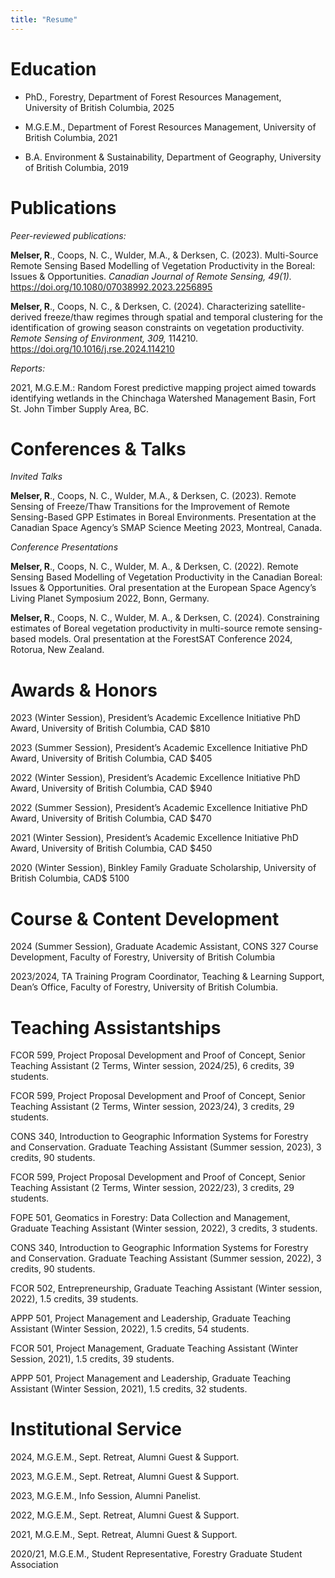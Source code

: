 ```yaml
---
title: "Resume"
---
```


# Education

-   PhD., Forestry, Department of Forest Resources Management, University of British Columbia, 2025

-   M.G.E.M., Department of Forest Resources Management, University of British Columbia, 2021

-   B.A. Environment & Sustainability, Department of Geography, University of British Columbia, 2019

# Publications

*Peer-reviewed publications:*

**Melser, R**., Coops, N. C., Wulder, M.A., & Derksen, C. (2023). Multi-Source Remote Sensing Based Modelling of Vegetation Productivity in the Boreal: Issues & Opportunities. *Canadian Journal of Remote Sensing, 49(1).* <https://doi.org/10.1080/07038992.2023.2256895>

**Melser, R**., Coops, N. C., & Derksen, C. (2024). Characterizing satellite-derived freeze/thaw regimes through spatial and temporal clustering for the identification of growing season constraints on vegetation productivity. *Remote Sensing of Environment, 309,* 114210. <https://doi.org/10.1016/j.rse.2024.114210>

*Reports:*

2021, M.G.E.M.: Random Forest predictive mapping project aimed towards identifying wetlands in the Chinchaga Watershed Management Basin, Fort St. John Timber Supply Area, BC.

# Conferences & Talks

*Invited Talks*

**Melser, R**., Coops, N. C., Wulder, M.A., & Derksen, C. (2023). Remote Sensing of Freeze/Thaw Transitions for the Improvement of Remote Sensing-Based GPP Estimates in Boreal Environments. Presentation at the Canadian Space Agency’s SMAP Science Meeting 2023, Montreal, Canada.

*Conference Presentations*

**Melser, R**., Coops, N. C., Wulder, M. A., & Derksen, C. (2022). Remote Sensing Based Modelling of Vegetation Productivity in the Canadian Boreal: Issues & Opportunities. Oral presentation at the European Space Agency’s Living Planet Symposium 2022, Bonn, Germany.

**Melser, R**., Coops, N. C., Wulder, M. A., & Derksen, C. (2024). Constraining estimates of Boreal vegetation productivity in multi-source remote sensing-based models. Oral presentation at the ForestSAT Conference 2024, Rotorua, New Zealand.

# Awards & Honors

2023 (Winter Session), President’s Academic Excellence Initiative PhD Award, University of British Columbia, CAD \$810

2023 (Summer Session), President’s Academic Excellence Initiative PhD Award, University of British Columbia, CAD \$405

2022 (Winter Session), President’s Academic Excellence Initiative PhD Award, University of British Columbia, CAD \$940

2022 (Summer Session), President’s Academic Excellence Initiative PhD Award, University of British Columbia, CAD \$470

2021 (Winter Session), President’s Academic Excellence Initiative PhD Award, University of British Columbia, CAD \$450

2020 (Winter Session), Binkley Family Graduate Scholarship, University of British Columbia, CAD\$ 5100

# Course & Content Development

2024 (Summer Session), Graduate Academic Assistant, CONS 327 Course Development, Faculty of Forestry, University of British Columbia

2023/2024, TA Training Program Coordinator, Teaching & Learning Support, Dean’s Office, Faculty of Forestry, University of British Columbia.

# Teaching Assistantships

FCOR 599, Project Proposal Development and Proof of Concept, Senior Teaching Assistant (2 Terms, Winter session, 2024/25), 6 credits, 39 students.

FCOR 599, Project Proposal Development and Proof of Concept, Senior Teaching Assistant (2 Terms, Winter session, 2023/24), 3 credits, 29 students.

CONS 340, Introduction to Geographic Information Systems for Forestry and Conservation. Graduate Teaching Assistant (Summer session, 2023), 3 credits, 90 students.

FCOR 599, Project Proposal Development and Proof of Concept, Senior Teaching Assistant (2 Terms, Winter session, 2022/23), 3 credits, 29 students.

FOPE 501, Geomatics in Forestry: Data Collection and Management, Graduate Teaching Assistant (Winter session, 2022), 3 credits, 3 students.

CONS 340, Introduction to Geographic Information Systems for Forestry and Conservation. Graduate Teaching Assistant (Summer session, 2022), 3 credits, 90 students.

FCOR 502, Entrepreneurship, Graduate Teaching Assistant (Winter session, 2022), 1.5 credits, 39 students.

APPP 501, Project Management and Leadership, Graduate Teaching Assistant (Winter Session, 2022), 1.5 credits, 54 students.

FCOR 501, Project Management, Graduate Teaching Assistant (Winter Session, 2021), 1.5 credits, 39 students.

APPP 501, Project Management and Leadership, Graduate Teaching Assistant (Winter Session, 2021), 1.5 credits, 32 students.

# Institutional Service

2024, M.G.E.M., Sept. Retreat, Alumni Guest & Support.

2023, M.G.E.M., Sept. Retreat, Alumni Guest & Support.

2023, M.G.E.M., Info Session, Alumni Panelist.

2022, M.G.E.M., Sept. Retreat, Alumni Guest & Support.

2021, M.G.E.M., Sept. Retreat, Alumni Guest & Support.

2020/21, M.G.E.M., Student Representative, Forestry Graduate Student Association
